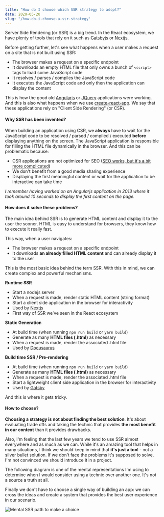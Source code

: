 ```yaml
---
title: "How do I choose which SSR strategy to adopt?"
date: 2020-05-20
slug: "/how-do-i-choose-a-ssr-strategy"
---
```


Server Side Rendering (or SSR) is a big trend. In the React ecosystem, we have plenty of tools that rely on it such as [Gatsbyjs](https://www.gatsbyjs.org/) or [Nextjs](https://nextjs.org/).

Before getting further, let's see what happens when a user makes a request on a site that is not built using SSR:

- The browser makes a request on a specific endpoint
- It downloads an empty HTML file that only owns a bunch of `<script>` tags to load some JavaScript code
- It resolves / parses / compiles the JavaScript code
- It executes the JavaScript code and only then the application can display the content

This is how the good old [Angularjs](https://angularjs.org/) or [JQuery](https://jquery.com/) applications were working. And this is also what happens when we use [create-react-app](https://github.com/facebook/create-react-app).
We say that these applications rely on "Client Side Rendering" (or CSR).

#### Why SSR has been invented?

When building an application using CSR, we **always** have to wait for the JavaScript code to be resolved / parsed / compiled / executed **before** displaying anything on the screen.
The JavaScript application is responsible for filling the HTML file dynamically in the browser.
And this can be problematic because:

- CSR applications are not optimized for SEO ([SEO works, but it's a bit more complicated](https://developers.google.com/web/updates/2019/02/rendering-on-the-web#seo))
- We don't benefit from a good media sharing experience
- Displaying the first meaningful content or wait for the application to be interactive can take time

_I remember having worked on an Angularjs application in 2013 where it took around 10 seconds to display the first content on the page._

#### How does it solve these problems?

The main idea behind SSR is to generate HTML content and display it to the user the sooner. HTML is easy to understand for browsers, they know how to execute it really fast.

This way, when a user navigates:

- The browser makes a request on a specific endpoint
- It downloads **an already filled HTML content** and can already display it to the user

This is the most basic idea behind the term SSR. With this in mind, we can create complex and powerful mechanisms.


**Runtime SSR**

- Start a nodejs server
- When a request is made, render static HTML content (string format)
- Start a client side application in the browser for interactivity
- Used by [Nextjs](https://nextjs.org/)
- First way of SSR we've seen in the React ecosystem

**Static Generation**

- At build time (when running `npm run build` or `yarn build`)
- Generate as many **HTML files (.html)** as necessary
- When a request is made, render the associated .html file
- Used by [Docusaurus](https://docusaurus.io/)

**Build time SSR / Pre-rendering**

- At build time (when running `npm run build` or `yarn build`)
- Generate as many **HTML files (.html)** as necessary
- When a request is made, render the associated .html file
- Start a lightweight client side application in the browser for interactivity
- Used by [Gatsby](https://www.gatsbyjs.org/)


And this is where it gets tricky.

#### How to choose?

**Choosing a strategy is not about finding the best solution**. It's about evaluating trade offs and taking the
technic that provides **the most benefit in our context** than it provides drawbacks.

Also, I'm feeling that the last few years we tend to use SSR almost everywhere and as much as we can.
While it's an amazing tool that helps in many situations, I think
we should keep in mind that **it's just a tool** - not a silver bullet solution. If we don't face the problems it's supposed to solve, I'm not convinced we should introduce it in a project.

The following diagram is one of the mental representations I'm using to determine when I would consider using a technic over another one. It's not a source a truth at all. 

Finally we don't have to choose a single way of building an app: we can cross the ideas and create a system that provides the best user experience in our scenario.


![Mental SSR path to make a choice](./ssr.png)
